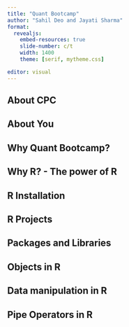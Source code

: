 ```yaml
---
title: "Quant Bootcamp"
author: "Sahil Deo and Jayati Sharma"
format: 
  revealjs:
    embed-resources: true
    slide-number: c/t
    width: 1400
    theme: [serif, mytheme.css]

editor: visual
---
```


## About CPC

## About You

## Why Quant Bootcamp?

## Why R? - The power of R

## R Installation

## R Projects

## Packages and Libraries

## Objects in R

## Data manipulation in R

## Pipe Operators in R

## 
